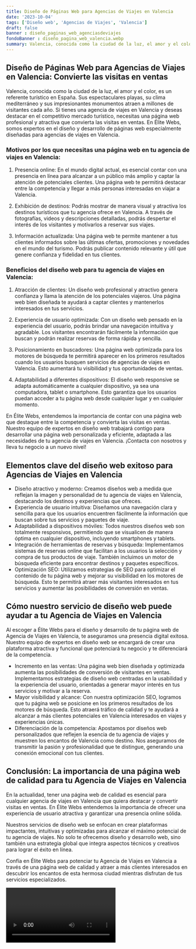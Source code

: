 ```yaml
---
title: Diseño de Páginas Web para Agencias de Viajes en Valencia
date: '2023-10-04'
tags: ['Diseño web', 'Agencias de Viajes', 'Valencia']
draft: false
banner : diseño_paginas_web_agenciasdeviajes
fondoBanner : diseño_pagina_web_valencia.webp
summary: Valencia, conocida como la ciudad de la luz, el amor y el color, es un referente turístico en España. Sus espectaculares playas, su clima mediterráneo y sus impresionantes monumentos atraen a millones de visitantes cada año. Si tienes una agencia de viajes en Valencia y deseas destacar en el competitivo mercado turístico, necesitas una página web profesional y atractiva que convierta las visitas en ventas. En Élite Webs, somos expertos en el diseño y desarrollo de páginas web especialmente diseñadas para agencias de viajes en Valencia.
---
```


## Diseño de Páginas Web para Agencias de Viajes en Valencia: Convierte las visitas en ventas

Valencia, conocida como la ciudad de la luz, el amor y el color, es un referente turístico en España. Sus espectaculares playas, su clima mediterráneo y sus impresionantes monumentos atraen a millones de visitantes cada año. Si tienes una agencia de viajes en Valencia y deseas destacar en el competitivo mercado turístico, necesitas una página web profesional y atractiva que convierta las visitas en ventas. En Élite Webs, somos expertos en el diseño y desarrollo de páginas web especialmente diseñadas para agencias de viajes en Valencia.

### Motivos por los que necesitas una página web en tu agencia de viajes en Valencia:

1. Presencia online: En el mundo digital actual, es esencial contar con una presencia en línea para alcanzar a un público más amplio y captar la atención de potenciales clientes. Una página web te permitirá destacar entre la competencia y llegar a más personas interesadas en viajar a Valencia.

2. Exhibición de destinos: Podrás mostrar de manera visual y atractiva los destinos turísticos que tu agencia ofrece en Valencia. A través de fotografías, videos y descripciones detalladas, podrás despertar el interés de los visitantes y motivarlos a reservar sus viajes.

3. Información actualizada: Una página web te permite mantener a tus clientes informados sobre las últimas ofertas, promociones y novedades en el mundo del turismo. Podrás publicar contenido relevante y útil que genere confianza y fidelidad en tus clientes.

### Beneficios del diseño web para tu agencia de viajes en Valencia:

1. Atracción de clientes: Un diseño web profesional y atractivo genera confianza y llama la atención de los potenciales viajeros. Una página web bien diseñada te ayudará a captar clientes y mantenerlos interesados en tus servicios.

2. Experiencia de usuario optimizada: Con un diseño web pensado en la experiencia del usuario, podrás brindar una navegación intuitiva y agradable. Los visitantes encontrarán fácilmente la información que buscan y podrán realizar reservas de forma rápida y sencilla.

3. Posicionamiento en buscadores: Una página web optimizada para los motores de búsqueda te permitirá aparecer en los primeros resultados cuando los usuarios busquen servicios de agencias de viajes en Valencia. Esto aumentará tu visibilidad y tus oportunidades de ventas.

4. Adaptabilidad a diferentes dispositivos: El diseño web responsive se adapta automáticamente a cualquier dispositivo, ya sea una computadora, tablet o smartphone. Esto garantiza que los usuarios puedan acceder a tu página web desde cualquier lugar y en cualquier momento.

En Élite Webs, entendemos la importancia de contar con una página web que destaque entre la competencia y convierta las visitas en ventas. Nuestro equipo de expertos en diseño web trabajará contigo para desarrollar una página web personalizada y eficiente, adaptada a las necesidades de tu agencia de viajes en Valencia. ¡Contacta con nosotros y lleva tu negocio a un nuevo nivel!

<GifSeo />

<Cta />

## Elementos clave del diseño web exitoso para Agencias de Viajes en Valencia

- Diseño atractivo y moderno: Creamos diseños web a medida que reflejan la imagen y personalidad de tu agencia de viajes en Valencia, destacando los destinos y experiencias que ofreces.
- Experiencia de usuario intuitiva: Diseñamos una navegación clara y sencilla para que los usuarios encuentren fácilmente la información que buscan sobre tus servicios y paquetes de viaje.
- Adaptabilidad a dispositivos móviles: Todos nuestros diseños web son totalmente responsivos, permitiendo que se visualicen de manera óptima en cualquier dispositivo, incluyendo smartphones y tablets.
- Integración de herramientas de reservas y búsqueda: Implementamos sistemas de reservas online que facilitan a los usuarios la selección y compra de tus productos de viaje. También incluimos un motor de búsqueda eficiente para encontrar destinos y paquetes específicos.
- Optimización SEO: Utilizamos estrategias de SEO para optimizar el contenido de tu página web y mejorar su visibilidad en los motores de búsqueda. Esto te permitirá atraer más visitantes interesados en tus servicios y aumentar las posibilidades de conversión en ventas.

## Cómo nuestro servicio de diseño web puede ayudar a tu Agencia de Viajes en Valencia

Al escoger a Élite Webs para el diseño y desarrollo de tu página web de Agencia de Viajes en Valencia, te aseguramos una presencia digital exitosa. Nuestro equipo de expertos en diseño web se encargará de crear una plataforma atractiva y funcional que potenciará tu negocio y te diferenciará de la competencia.

- Incremento en las ventas: Una página web bien diseñada y optimizada aumenta las posibilidades de conversión de visitantes en ventas. Implementamos estrategias de diseño web centradas en la usabilidad y la experiencia del usuario, orientadas a generar mayor interés en tus servicios y motivar a la reserva.
- Mayor visibilidad y alcance: Con nuestra optimización SEO, logramos que tu página web se posicione en los primeros resultados de los motores de búsqueda. Esto atraerá tráfico de calidad y te ayudará a alcanzar a más clientes potenciales en Valencia interesados en viajes y experiencias únicas.
- Diferenciación de la competencia: Apostamos por diseños web personalizados que reflejen la esencia de tu agencia de viajes y muestren los encantos de Valencia como destino. Nos aseguramos de transmitir la pasión y profesionalidad que te distingue, generando una conexión emocional con tus clientes.

## Conclusión: La importancia de una página web de calidad para tu Agencia de Viajes en Valencia

En la actualidad, tener una página web de calidad es esencial para cualquier agencia de viajes en Valencia que quiera destacar y convertir visitas en ventas. En Élite Webs entendemos la importancia de ofrecer una experiencia de usuario atractiva y garantizar una presencia online sólida.

Nuestros servicios de diseño web se enfocan en crear plataformas impactantes, intuitivas y optimizadas para alcanzar el máximo potencial de tu agencia de viajes. No solo te ofrecemos diseño y desarrollo web, sino también una estrategia global que integra aspectos técnicos y creativos para lograr el éxito en línea.

Confía en Élite Webs para potenciar tu Agencia de Viajes en Valencia a través de una página web de calidad y atraer a más clientes interesados en descubrir los encantos de esta hermosa ciudad mientras disfrutan de tus servicios especializados.

<Video />

<CtaBot job='Agencias de Viajes' city='Valencia'/>

<Gmaps query='Valencia+españa+maps' />